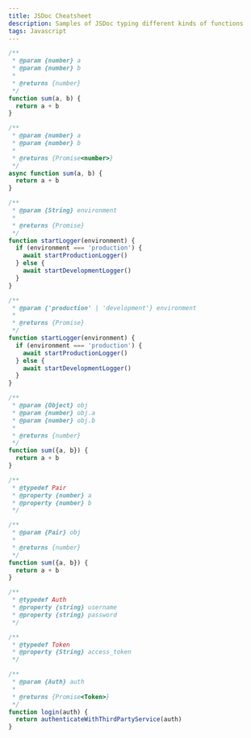 ```yaml
---
title: JSDoc Cheatsheet
description: Samples of JSDoc typing different kinds of functions
tags: Javascript
---
```


```js
/**
 * @param {number} a
 * @param {number} b
 *
 * @returns {number}
 */
function sum(a, b) {
  return a + b
}
```

```js
/**
 * @param {number} a
 * @param {number} b
 *
 * @returns {Promise<number>}
 */
async function sum(a, b) {
  return a + b
}
```

```js
/**
 * @param {String} environment
 *
 * @returns {Promise}
 */
function startLogger(environment) {
  if (environment === 'production') {
    await startProductionLogger()
  } else {
    await startDevelopmentLogger()
  }
}
```

```js
/**
 * @param {'production' | 'development'} environment
 *
 * @returns {Promise}
 */
function startLogger(environment) {
  if (environment === 'production') {
    await startProductionLogger()
  } else {
    await startDevelopmentLogger()
  }
}
```

```js
/**
 * @param {Object} obj
 * @param {number} obj.a
 * @param {number} obj.b
 *
 * @returns {number}
 */
function sum({a, b}) {
  return a + b
}
```

```js
/**
 * @typedef Pair
 * @property {number} a
 * @property {number} b
 */

/**
 * @param {Pair} obj
 *
 * @returns {number}
 */
function sum({a, b}) {
  return a + b
}
```

```js
/**
 * @typedef Auth
 * @property {string} username
 * @property {string} password
 */

/**
 * @typedef Token
 * @property {String} access_token
 */

/**
 * @param {Auth} auth
 *
 * @returns {Promise<Token>}
 */
function login(auth) {
  return authenticateWithThirdPartyService(auth)
}
```
